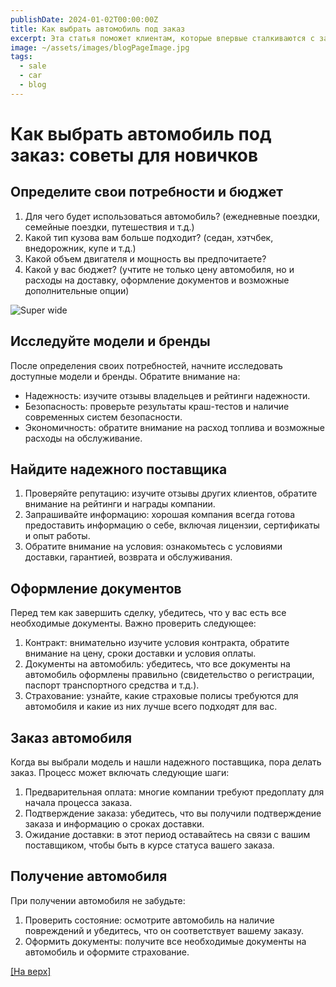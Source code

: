 ```yaml
---
publishDate: 2024-01-02T00:00:00Z
title: Как выбрать автомобиль под заказ
excerpt: Эта статья поможет клиентам, которые впервые сталкиваются с заказом автомобиля.
image: ~/assets/images/blogPageImage.jpg
tags:
  - sale
  - car
  - blog
---
```



# Как выбрать автомобиль под заказ: советы для новичков

## Определите свои потребности и бюджет

1. Для чего будет использоваться автомобиль? (ежедневные поездки, семейные поездки, путешествия и т.д.)
2. Какой тип кузова вам больше подходит? (седан, хэтчбек, внедорожник, купе и т.д.)
3. Какой объем двигателя и мощность вы предпочитаете?
4. Какой у вас бюджет? (учтите не только цену автомобиля, но и расходы на доставку, оформление документов и возможные дополнительные опции)

![Super wide](https://images.unsplash.com/photo-1710170601257-242514895755?q=80&w=2832&auto=format&fit=crop&ixlib=rb-4.0.3&ixid=M3wxMjA3fDB8MHxwaG90by1wYWdlfHx8fGVufDB8fHx8fA%3D%3D)

## Исследуйте модели и бренды

После определения своих потребностей, начните исследовать доступные модели и бренды. Обратите внимание на:

- Надежность: изучите отзывы владельцев и рейтинги надежности.
- Безопасность: проверьте результаты краш-тестов и наличие современных систем безопасности.
- Экономичность: обратите внимание на расход топлива и возможные расходы на обслуживание.

## Найдите надежного поставщика

1. Проверяйте репутацию: изучите отзывы других клиентов, обратите внимание на рейтинги и награды компании.
2. Запрашивайте информацию: хорошая компания всегда готова предоставить информацию о себе, включая лицензии, сертификаты и опыт работы.
3. Обратите внимание на условия: ознакомьтесь с условиями доставки, гарантией, возврата и обслуживания.

## Оформление документов

Перед тем как завершить сделку, убедитесь, что у вас есть все необходимые документы. Важно проверить следующее:

1. Контракт: внимательно изучите условия контракта, обратите внимание на цену, сроки доставки и условия оплаты.
2. Документы на автомобиль: убедитесь, что все документы на автомобиль оформлены правильно (свидетельство о регистрации, паспорт транспортного средства и т.д.).
3. Страхование: узнайте, какие страховые полисы требуются для автомобиля и какие из них лучше всего подходят для вас.

## Заказ автомобиля

Когда вы выбрали модель и нашли надежного поставщика, пора делать заказ. Процесс может включать следующие шаги:

1. Предварительная оплата: многие компании требуют предоплату для начала процесса заказа.
2. Подтверждение заказа: убедитесь, что вы получили подтверждение заказа и информацию о сроках доставки.
3. Ожидание доставки: в этот период оставайтесь на связи с вашим поставщиком, чтобы быть в курсе статуса вашего заказа.

## Получение автомобиля

При получении автомобиля не забудьте:

1. Проверить состояние: осмотрите автомобиль на наличие повреждений и убедитесь, что он соответствует вашему заказу.
2. Оформить документы: получите все необходимые документы на автомобиль и оформите страхование.

[[На верх]](#top)
